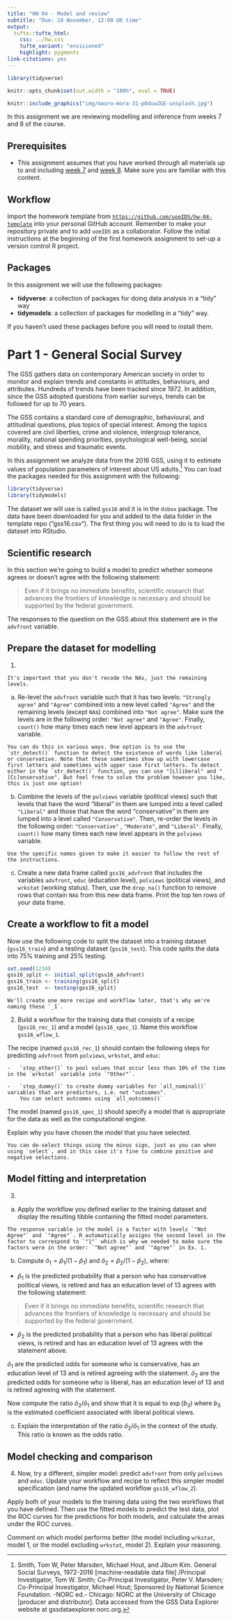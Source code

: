 ```yaml
---
title: "HW 04 - Model and review"
subtitle: "Due: 18 November, 12:00 UK time"
output: 
  tufte::tufte_html:
    css: ../hw.css
    tufte_variant: "envisioned"
    highlight: pygments
link-citations: yes
---
```


```r
library(tidyverse)

knitr::opts_chunk$set(out.width = "100%", eval = TRUE)
```

```r
knitr::include_graphics("img/mauro-mora-31-pOduwZGE-unsplash.jpg")
```

In this assignment we are reviewing modelling and inference from weeks 7 and 8 of the course. 

## Prerequisites

-   This assignment assumes that you have worked through all materials up to and including [week 7](https://ids2022.netlify.app/week07/) and [week 8](https://ids2022.netlify.app/week08/).
    Make sure you are familiar with this content.

## Workflow

Import the homework template from [`https://github.com/uoeIDS/hw-04-template`](https://github.com/uoeIDS/hw-04-template) into your personal GitHub account. Remember to make your repository private and to add `uoeIDS` as a collaborator. Follow the initial instructions at the beginning of the first homework assignment to set-up a version control R project.


## Packages

In this assignment we will use the following packages:

-   **tidyverse**: a collection of packages for doing data analysis in a "tidy" way
-   **tidymodels**:  a collection of packages for modelling in a "tidy" way.

If you haven't used these packages before you will need to install them. 


# Part 1 - General Social Survey

The GSS gathers data on contemporary American society in order to monitor and explain trends and constants in attitudes, behaviours, and attributes.
Hundreds of trends have been tracked since 1972.
In addition, since the GSS adopted questions from earlier surveys, trends can be followed for up to 70 years.

The GSS contains a standard core of demographic, behavioural, and attitudinal questions, plus topics of special interest.
Among the topics covered are civil liberties, crime and violence, intergroup tolerance, morality, national spending priorities, psychological well-being, social mobility, and stress and traumatic events.

In this assignment we analyze data from the 2016 GSS, using it to estimate values of population parameters of interest about US adults.[^1]
You can load the packages needed for this assignment with the following:

```r
library(tidyverse)
library(tidymodels)
```

The dataset we will use is called `gss16` and it is in the `dsbox` package. The data have been downloaded for you and added to the data folder in the template repo ("gss16.csv"). The first thing you will need to do is to load the dataset into RStudio. 

## Scientific research

In this section we're going to build a model to predict whether someone agrees or doesn't agree with the following statement:

> Even if it brings no immediate benefits, scientific research that advances the frontiers of knowledge is necessary and should be supported by the federal government.

The responses to the question on the GSS about this statement are in the `advfront` variable.


## Prepare the dataset for modelling

1.  

```marginfigure
It's important that you don't recode the NAs, just the remaining levels.
```

a) Re-level the `advfront` variable such that it has two levels: `"Strongly agree"` and `"Agree"` combined into a new level called `"Agree"` and the remaining levels (except `NA`s) combined into `"Not agree"`. Make sure the levels are in the following order: `"Not agree"` and `"Agree"`. Finally, `count()` how many times each new level appears in the `advfront` variable.

```marginfigure
You can do this in various ways. One option is to use the `str_detect()` function to detect the existence of words like liberal or conservative. Note that these sometimes show up with lowercase first letters and sometimes with upper case first letters. To detect either in the `str_detect()` function, you can use "[Ll]iberal" and "[Cc]onservative". But feel free to solve the problem however you like, this is just one option!
```



b)   Combine the levels of the `polviews` variable (political views) such that levels that have the word "liberal" in them are lumped into a level called `"Liberal"` and those that have the word "conservative" in them are lumped into a level called `"Conservative"`.
    Then, re-order the levels in the following order: `"Conservative"` , `"Moderate"`, and `"Liberal"`.
    Finally, `count()` how many times each new level appears in the `polviews` variable.

```marginfigure
Use the specific names given to make it easier to follow the rest of the instructions.
```


c)  Create a new data frame called `gss16_advfront` that includes the variables `advfront`, `educ` (education level), `polviews` (political views), and `wrkstat` (working status).
    Then, use the `drop_na()` function to remove rows that contain `NA`s from this new data frame. Print the top ten rows of your data frame. 


## Create a workflow to fit a model

Now use the following code to split the dataset into a training dataset (`gss16_train`) and a testing dataset (`gss16_test`). This code splits the data into 75\% training and 25\% testing.

```r
set.seed(1234)
gss16_split <- initial_split(gss16_advfront)
gss16_train <- training(gss16_split)
gss16_test  <- testing(gss16_split)
```


```marginfigure
We'll create one more recipe and workflow later, that's why we're naming these `_1`.
```

2. Build a workflow for the training data that consists of a recipe (`gss16_rec_1`) and a model (`gss16_spec_1`).
    Name this workflow `gss16_wflow_1`.
    
  The recipe (named `gss16_rec_1`) should contain the following steps for predicting `advfront` from `polviews`, `wrkstat`, and `educ`:

    -   `step_other()` to pool values that occur less than 10% of the time in the `wrkstat` variable into `"Other"`.

    -   `step_dummy()` to create dummy variables for `all_nominal()` variables that are predictors, i.e. not "outcomes".
        You can select outcomes using `all_outcomes()`

The model (named `gss16_spec_1`) should specify a model that is appropriate for the data as well as the computational engine.

Explain why you have chosen the model that you have selected.



```marginfigure
You can de-select things using the minus sign, just as you can when using `select`, and in this case it's fine to combine positive and negative selections.
```


## Model fitting and interpretation

3. 

a) Apply the workflow you defined earlier to the training dataset and display the resulting tibble containing the fitted model parameters. 

```marginfigure
The response variable in the model is a factor with levels `"Not Agree"` and `"Agree"`. R automatically assigns the second level in the factor to correspond to `"1"` which is why we needed to make sure the factors were in the order: `"Not agree"` and `"Agree"` in Ex. 1.
```


b) Compute $\hat{o}_1=\hat{p}_1/(1-\hat{p}_1)$ and $\hat{o}_2=\hat{p}_2/(1-\hat{p}_2)$, where:

- $\hat{p}_1$ is the predicted probability that a person who has conservative political views, is retired and has an education level of 13 agrees with the following statement:

> Even if it brings no immediate benefits, scientific research that advances the frontiers of knowledge is necessary and should be supported by the federal government.

- $\hat{p}_2$ is the predicted probability that a person who has liberal political views, is retired and has an education level of 13 agrees with the statement above.

$\hat{o}_1$ are the predicted odds for someone who is conservative, has an education level of 13 and is retired agreeing with the statement. $\hat{o}_2$ are the predicted odds for someone who is liberal, has an education level of 13 and is retired agreeing with the statement.

Now compute the ratio $\hat{o}_2/ \hat{o}_1$ and show that it is equal to $\exp(b_3)$ where $b_3$ is the estimated coefficient associated with liberal political views. 

c) Explain the interpretation of the ratio $\hat{o}_2/ \hat{o}_1$ in the context of the study. This ratio is known as the odds ratio.



## Model checking and comparison

4. Now, try a different, simpler model: predict `advfront` from only `polviews` and `educ`. Update your workflow and recipe to reflect this simpler model specification (and name the updated workflow `gss16_wflow_2`). 

Apply both of your models to the training data using the two workflows that you have defined. Then use the fitted models to predict the test data, plot the ROC curves for the predictions for both models, and calculate the areas under the ROC curves.

Comment on which model performs better (the model including `wrkstat`, model 1, or the model excluding `wrkstat`, model 2). Explain your reasoning. 


[^1]: Smith, Tom W, Peter Marsden, Michael Hout, and Jibum Kim.
    General Social Surveys, 1972-2016 [machine-readable data file] /Principal Investigator, Tom W. Smith; Co-Principal Investigator, Peter V. Marsden; Co-Principal Investigator, Michael Hout; Sponsored by National Science Foundation.
    -NORC ed.- Chicago: NORC at the University of Chicago [producer and distributor].
    Data accessed from the GSS Data Explorer website at gssdataexplorer.norc.org.
